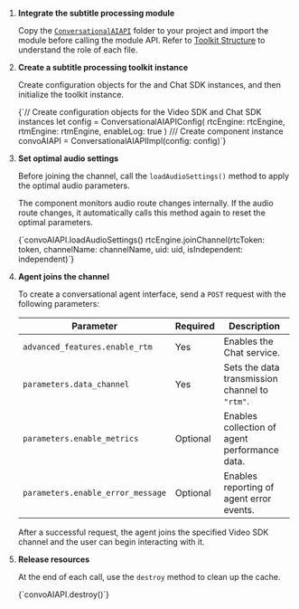 
1. **Integrate the subtitle processing module**

    Copy the [`ConversationalAIAPI`](https://github.com/Shengwang-Community/Conversational-AI-Demo/tree/main/iOS/Scenes/ConvoAI/ConvoAI/ConvoAI/Classes/ConversationalAIAPI) folder to your project and import the module before calling the module API. Refer to [Toolkit Structure](#toolkit-structure) to understand the role of each file.

1. **Create a subtitle processing toolkit instance**

    Create configuration objects for the <Vg k="VSDK"/> and Chat SDK instances, and then initialize the toolkit instance.

    <CodeBlock language="swift" showLineNumbers>
    {`// Create configuration objects for the Video SDK and Chat SDK instances
    let config = ConversationalAIAPIConfig(
        rtcEngine: rtcEngine, 
        rtmEngine: rtmEngine,
        enableLog: true
    )
    /// Create component instance
    convoAIAPI = ConversationalAIAPIImpl(config: config)`}
    </CodeBlock>


1. **Set optimal audio settings**

    Before joining the <Vg k="VSDK"/> channel, call the `loadAudioSettings()` method to apply the optimal audio parameters.

    The component monitors audio route changes internally. If the audio route changes, it automatically calls this method again to reset the optimal parameters.

    <CodeBlock language="kotlin" showLineNumbers>
    {`convoAIAPI.loadAudioSettings()
    rtcEngine.joinChannel(rtcToken: token, channelName: channelName, uid: uid, isIndependent: independent)`}
    </CodeBlock>


1. **Agent joins the channel**

    To create a conversational agent interface, send a `POST` request with the following parameters:

    | Parameter                         | Required | Description                                    |
    | --------------------------------- | -------- | ---------------------------------------------- |
    | `advanced_features.enable_rtm`    | Yes      | Enables the Chat service. |
    | `parameters.data_channel`         | Yes      | Sets the data transmission channel to `"rtm"`. |
    | `parameters.enable_metrics`       | Optional | Enables collection of agent performance data.  |
    | `parameters.enable_error_message` | Optional | Enables reporting of agent error events.       |

    After a successful request, the agent joins the specified Video SDK channel and the user can begin interacting with it.

1. **Release resources**

    At the end of each call, use the `destroy` method to clean up the cache.

    <CodeBlock language="swift" showLineNumbers>
    {`convoAIAPI.destroy()`}
    </CodeBlock>
